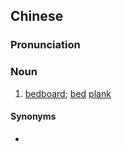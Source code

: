 {{also|铺板}}
==Chinese==
{{zh-forms|s=铺板}}

===Pronunciation===
{{zh-pron
|m=pùbǎn
|c=pou1 baan2
|mn=qz,xm,zz:pho͘-pán
|cat=n
}}

===Noun===
{{zh-noun}}

# [[bedboard]]; [[bed]] [[plank]]

====Synonyms====
* {{zh-l|床板}}